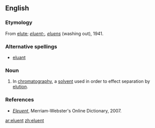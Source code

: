 ==English==

===Etymology===
{{wikipedia}}
From [[elute]]; {{L.}} ''[[eluent-]], [[eluens]]'' (washing out), 1941. 

===Alternative spellings===
*[[eluant]]

===Noun===
{{en-noun}}

# {{analytical chemistry}} In [[chromatography]], a [[solvent]] used in order to effect separation by [[elution]].

===References===

*''[http://www.m-w.com/cgi-bin/dictionary?book=Dictionary&va=eluent Eleuent]'', Merriam-Webster's Online Dictionary, 2007.

[[ar:eluent]]
[[zh:eluent]]